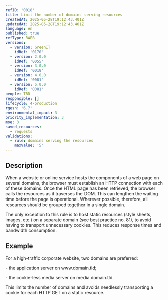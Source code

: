 ```yaml
---
refID: '0018'
title: Limit the number of domains serving resources
createdAt: 2025-05-28T19:12:43.401Z
updatedAt: 2025-05-28T19:12:43.401Z
language: en
published: true
refType: RWEB
versions:
  - version: GreenIT
    idRef: '0170'
  - version: 2.0.0
    idRef: '0055'
  - version: 3.0.0
    idRef: '0018'
  - version: 4.0.0
    idRef: '0081'
  - version: 5.0.0
    idRef: '0081'
people: TBD
responsible: []
lifecycle: 4-production
rgesn: '6.7'
environmental_impact: 3
priority_implementation: 3
moe: 3
saved_resources:
  - requests
validations:
  - rule: domains serving the resources
    maxValue: '5'
---
```


## Description

When a website or online service hosts the components of a web page on several domains, the browser must establish an HTTP connection with each of these domains. Once the HTML page has been retrieved, the browser calls the resources as it traverses the DOM. This can lengthen the waiting time before the page is operational. Wherever possible, therefore, all resources should be grouped together in a single domain.

The only exception to this rule is to host static resources (style sheets, images, etc.) on a separate domain (see best practice no. 81), to avoid having to transport unnecessary cookies. This reduces response times and bandwidth consumption.

## Example

For a high-traffic corporate website, two domains are preferred:

\- the application server on www\.domain.tld;

\- the cookie-less media server on media.domain.tld.

This limits the number of domains and avoids needlessly transporting a cookie for each HTTP GET on a static resource.
